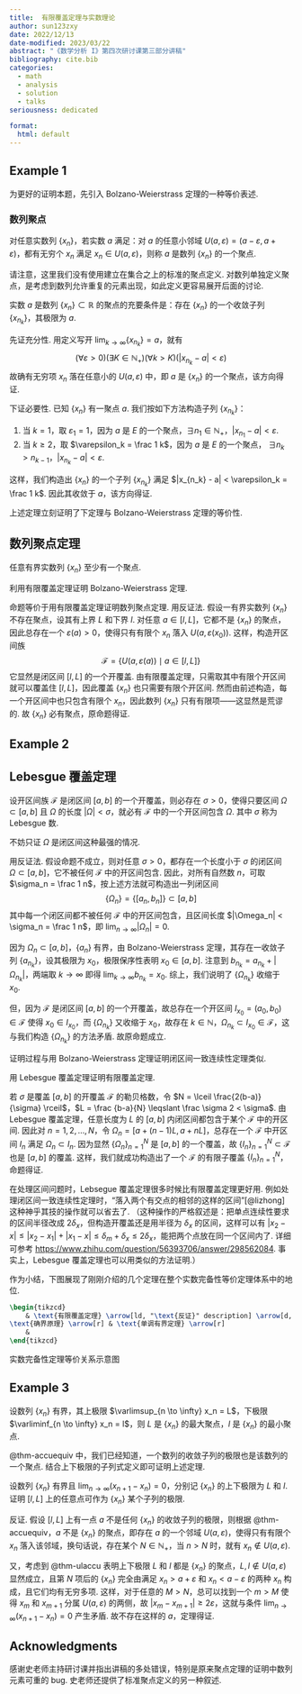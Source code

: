 ```yaml
---
title:  有限覆盖定理与实数理论
author: sun123zxy
date: 2022/12/13
date-modified: 2023/03/22
abstract: "《数学分析 I》第四次研讨课第三部分讲稿"
bibliography: cite.bib
categories:
  - math
  - analysis
  - solution
  - talks
seriousness: dedicated

format:
  html: default
---
```


## Example 1

为更好的证明本题，先引入 Bolzano-Weierstrass 定理的一种等价表述.

::: {#def-accu}

### 数列聚点

对任意实数列 $\{ x_n \}$，若实数 $a$ 满足：对 $a$ 的任意小邻域 $U(a, \varepsilon) = (a - \varepsilon, a + \varepsilon)$，都有无穷个 $x_n$ 满足 $x_n \in U(a, \varepsilon)$，则称 $a$ 是数列 $\{ x_n \}$ 的一个聚点.
:::

请注意，这里我们没有使用建立在集合之上的标准的聚点定义. 对数列单独定义聚点，是考虑到数列允许重复的元素出现，如此定义更容易展开后面的讨论.

::: {#thm-accuequiv}
实数 $a$ 是数列 $\{ x_n \} \subset \mathbb R$ 的聚点的充要条件是：存在 $\{ x_n \}$ 的一个收敛子列 $\{ x_{n_k} \}$，其极限为 $a$.
:::

::: {.proof}
先证充分性. 用定义写开 $\lim_{k \to \infty} \{ x_{n_k} \} = a$，就有
$$
(\forall \varepsilon > 0)(\exists K \in \mathbb N_+)(\forall k > K)(|x_{n_k} - a| < \varepsilon)
$$
故确有无穷项 $x_n$ 落在任意小的 $U(a, \varepsilon)$ 中，即 $a$ 是 $\{ x_n \}$ 的一个聚点，该方向得证.

下证必要性. 已知 $\{ x_n \}$ 有一聚点 $a$. 我们按如下方法构造子列 $\{ x_{n_k} \}$：

1. 当 $k=1$，取 $\varepsilon_1 = 1$，因为 $a$ 是 $E$ 的一个聚点，$\exists n_1 \in \mathbb N_+$，$|x_{n_1} - a| < \varepsilon$. 
2. 当 $k \geqslant 2$，取 $\varepsilon_k = \frac 1 k$，因为 $a$ 是 $E$ 的一个聚点， $\exists n_k > n_{k-1}$，$|x_{n_k} - a| < \varepsilon$. 

这样，我们构造出 $\{ x_n \}$ 的一个子列 $\{ x_{n_k} \}$ 满足 $|x_{n_k} - a| < \varepsilon_k = \frac 1 k$. 因此其收敛于 $a$，该方向得证.
:::

上述定理立刻证明了下定理与 Bolzano-Weierstrass 定理的等价性.

::: {#thm-bwequiv}

## 数列聚点定理

任意有界实数列 $\{ x_n \}$ 至少有一个聚点.
:::

::: {#exm-finite2bw}

利用有限覆盖定理证明 Bolzano-Weierstrass 定理.
:::

::: {.proof}
命题等价于用有限覆盖定理证明数列聚点定理. 用反证法. 假设一有界实数列 $\{ x_n \}$ 不存在聚点，设其有上界 $L$ 和下界 $l$. 对任意 $a \in [l,L]$，它都不是 $\{ x_n \}$ 的聚点，因此总存在一个 $\varepsilon(a) > 0$，使得只有有限个 $x_n$ 落入 $U(a, \varepsilon(x_0))$. 这样，构造开区间族
$$
\mathscr{F} = \{ U(a, \varepsilon(a)) \mid a \in [l,L] \}
$$
它显然是闭区间 $[l,L]$ 的一个开覆盖. 由有限覆盖定理，只需取其中有限个开区间就可以覆盖住 $[l,L]$，因此覆盖 $\{ x_n \}$ 也只需要有限个开区间. 然而由前述构造，每一个开区间中也只包含有限个 $x_n$，因此数列 $\{ x_n \}$ 只有有限项——这显然是荒谬的. 故 $\{ x_n \}$ 必有聚点，原命题得证.
:::

## Example 2

::: {#thm-lebesgue}

## Lebesgue 覆盖定理

设开区间族 $\mathscr F$ 是闭区间 $[a, b]$ 的一个开覆盖，则必存在 $\sigma > 0$，使得只要区间 $\Omega \subset [a, b]$ 且 $\Omega$ 的长度 $|\Omega| < \sigma$，就必有 $\mathscr F$ 中的一个开区间包含 $\Omega$. 其中 $\sigma$ 称为 Lebesgue 数.
:::

::: {.proof}
不妨只证 $\Omega$ 是闭区间这种最强的情况.

用反证法. 假设命题不成立，则对任意 $\sigma > 0$，都存在一个长度小于 $\sigma$ 的闭区间 $\Omega \subset [a,b]$，它不被任何 $\mathscr F$ 中的开区间包含. 因此，对所有自然数 $n$，可取 $\sigma_n = \frac 1 n$，按上述方法就可构造出一列闭区间
$$\{ \Omega_n \} = \{ [a_n, b_n] \} \subset [a,b]$$
其中每一个闭区间都不被任何 $\mathscr F$ 中的开区间包含，且区间长度 $|\Omega_n| < \sigma_n = \frac 1 n$，即 $\lim_{n \to \infty} |\Omega_n| = 0$.

因为 $\Omega_n \subset [a,b]$，$\{ a_n \}$ 有界，由 Bolzano-Weierstrass 定理，其存在一收敛子列 $\{ a_{n_k} \}$，设其极限为 $x_0$，极限保序性表明 $x_0 \in [a,b]$. 注意到 $b_{n_k} = a_{n_k} + |\Omega_{n_k}|$，两端取 $k \to \infty$ 即得 $\lim_{k \to \infty} b_{n_k} = x_0$. 综上，我们说明了 $\{ \Omega_{n_k} \}$ 收缩于 $x_0$.

但，因为 $\mathscr F$ 是闭区间 $[a,b]$ 的一个开覆盖，故总存在一个开区间 $I_{x_0} = (a_0, b_0) \in \mathscr F$ 使得 $x_0 \in I_{x_0}$，而 $\{ \Omega_{n_k} \}$ 又收缩于 $x_0$，故存在 $k \in \mathbb N$，$\Omega_{n_k} \subset I_{x_0} \in \mathscr F$，这与我们构造 $\{ \Omega_{n_k} \}$ 的方法矛盾. 故原命题成立.
:::

::: {.remark}
证明过程与用 Bolzano-Weierstrass 定理证明闭区间一致连续性定理类似.
:::

::: {#exm-lebesgue2bw}
用 Lebesgue 覆盖定理证明有限覆盖定理.
:::

::: {.proof}
若 $\sigma$ 是覆盖 $[a,b]$ 的开覆盖 $\mathscr F$ 的勒贝格数，令 $N = \lceil \frac{2(b-a)}{\sigma} \rceil$，$L = \frac {b-a}{N} \leqslant \frac \sigma 2 < \sigma$. 由 Lebesgue 覆盖定理，任意长度为 $L$ 的 $[a,b]$ 内闭区间都包含于某个 $\mathscr F$ 中的开区间. 因此对 $n = 1,2,\dots,N$，令 $\Omega_n = \left[ a + (n-1)L, a + nL \right]$，总存在一个 $\mathscr F$ 中开区间 $I_n$ 满足 $\Omega_n \subset I_n$. 因为显然 $\{ \Omega_n \}_{n=1}^N$ 是 $[a,b]$ 的一个覆盖，故 $\{ I_n \}_{n=1}^N \subset \mathscr F$ 也是 $[a,b]$ 的覆盖. 这样，我们就成功构造出了一个 $\mathscr F$ 的有限子覆盖 $\{ I_n \}_{n=1}^N$，命题得证.
:::

::: {.remark}
在处理区间问题时，Lebsegue 覆盖定理很多时候比有限覆盖定理更好用. 例如处理闭区间一致连续性定理时，“落入两个有交点的相邻的这样的区间”[@lizhong]这种神乎其技的操作就可以省去了. （这种操作的严格叙述是：把单点连续性要求的区间半径改成 $2 \delta_x$，但构造开覆盖还是用半径为 $\delta_x$ 的区间，这样可以有 $|x_2 - x| \leqslant |x_2 - x_1| + |x_1 - x| \leqslant \delta_{m} + \delta_{x} \leqslant 2 \delta_{x}$，能把两个点放在同一个区间内了. 详细可参考 <https://www.zhihu.com/question/56393706/answer/298562084>. 事实上，Lebesgue 覆盖定理也可以用类似的方法证明.）
:::

作为小结，下图展现了刚刚介绍的几个定理在整个实数完备性等价定理体系中的地位.

:::{#fig-real}

```tikz
\begin{tikzcd}
    & \text{有限覆盖定理} \arrow[ld, "\text{反证}" description] \arrow[d, "\text{反证}" description] \arrow[rd, "\text{反证}" description] \arrow[rrd, "\text{反证}" description] &                                                                                                 & \text{Labesgue 覆盖定理} \arrow[ll, "\text{构造}" description]       &                                                                                                     \\
\text{确界原理} \arrow[r] & \text{单调有界定理} \arrow[r]                                                                                                                                       & \text{闭区间套定理} \arrow[r, "\text{构造}" description] \arrow[ll, "\text{构造}" description, bend left] & \text{(数列)聚点定理} \arrow[r] & \text{Bolzano-Weierstrass 定理} \arrow[lu, "\text{反证}" description] \arrow[lld] \arrow[l, "\text{构造}" description] \\
    &                                                                                                                                                               & \text{Cauchy 收敛原理} \arrow[lu, "\text{反证}" description]                                          &                                                                &                                                                                                    
\end{tikzcd}
```

实数完备性定理等价关系示意图

:::

## Example 3

::: {#thm-ulaccu}
设数列 $\{ x_n \}$ 有界，其上极限 $\varlimsup_{n \to \infty} x_n = L$，下极限 $\varliminf_{n \to \infty} x_n = l$，则 $L$ 是 $\{ x_n \}$ 的最大聚点，$l$ 是 $\{ x_n \}$ 的最小聚点.
:::

::: {.proof}
@thm-accuequiv 中，我们已经知道，一个数列的收敛子列的极限也是该数列的一个聚点. 结合上下极限的子列式定义即可证明上述定理.
:::

::: {#exm-ullim}
设数列 $\{ x_n \}$ 有界且 $\lim_{n \to \infty}(x_{n+1} − x_n) = 0$，分别记 $\{ x_n \}$ 的上下极限为 $L$ 和 $l$. 证明 $[l, L]$ 上的任意点可作为 $\{ x_n \}$ 某个子列的极限.
:::

::: {.proof}
反证. 假设 $[l, L]$ 上有一点 $a$ 不是任何 $\{ x_n \}$ 的收敛子列的极限，则根据 @thm-accuequiv，$a$ 不是 $\{ x_n \}$ 的聚点，即存在 $a$ 的一个邻域 $U(a,\varepsilon)$，使得只有有限个 $x_n$ 落入该邻域，换句话说，存在某个 $N \in \mathbb N_+$，当 $n>N$ 时，就有 $x_n \notin U(a,\varepsilon)$.

又，考虑到 @thm-ulaccu 表明上下极限 $L$ 和 $l$ 都是 $\{ x_n \}$ 的聚点，$L,l \notin U(a,\varepsilon)$ 显然成立，且第 $N$ 项后的 $\{ x_n \}$ 完全由满足 $x_n > a+\varepsilon$ 和 $x_n < a-\varepsilon$ 的两种 $x_n$ 构成，且它们均有无穷多项. 这样，对于任意的 $M>N$，总可以找到一个 $m > M$ 使得 $x_m$ 和 $x_{m+1}$ 分属 $U(a, \varepsilon)$ 的两侧，故 $|x_m - x_{m+1}| \geqslant 2 \varepsilon$，这就与条件 $\lim_{n \to \infty}(x_{n+1} − x_n) = 0$ 产生矛盾. 故不存在这样的 $a$，定理得证.
:::

## Acknowledgments {.appendix}

感谢史老师主持研讨课并指出讲稿的多处错误，特别是原来聚点定理的证明中数列元素可重的 bug. 史老师还提供了标准聚点定义的另一种叙述.